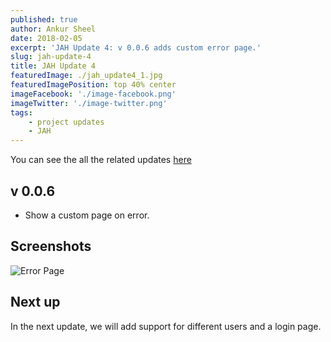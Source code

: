 ```yaml
---
published: true
author: Ankur Sheel
date: 2018-02-05
excerpt: 'JAH Update 4: v 0.0.6 adds custom error page.'
slug: jah-update-4
title: JAH Update 4
featuredImage: ./jah_update4_1.jpg
featuredImagePosition: top 40% center
imageFacebook: './image-facebook.png'
imageTwitter: './image-twitter.png'
tags:
    - project updates
    - JAH
---
```


You can see the all the related updates [here](./tags/jah)

## v 0.0.6

-   Show a custom page on error.

## Screenshots

![Error Page](./jah_update4_1.jpg)

## Next up

In the next update, we will add support for different users and a login page.
